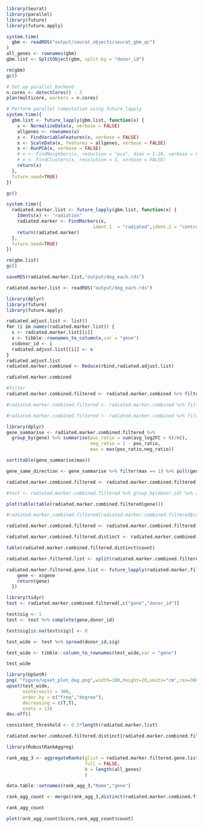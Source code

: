 ```r


library(Seurat)
library(parallel)
library(future)
library(future.apply)
```

```r
system.time(
  gbm <- readRDS("output/seurat_objects/seurat_gbm_qc")
)
all_genes <- rownames(gbm)
gbm.list <- SplitObject(gbm, split.by = "donor_id")
```
```r
rm(gbm)
gc()
```

```r

# Set up parallel backend
n.cores <- detectCores() - 3
plan(multicore, workers = n.cores)

# Perform parallel computation using future_lapply
system.time({
  gbm.list <- future_lapply(gbm.list, function(x) {
    x <- NormalizeData(x, verbose = FALSE)
    allgenes <- rownames(x)
    x <- FindVariableFeatures(x, verbose = FALSE)
    x <- ScaleData(x, features = allgenes, verbose = FALSE)
    x <- RunPCA(x, verbose = FALSE)
    # x <- FindNeighbors(x, reduction = "pca", dims = 1:20, verbose = FALSE)
    # x <- FindClusters(x, resolution = 1, verbose = FALSE)
    return(x)
  }, 
  future.seed=TRUE)
})
```
```r
gc()
```

```r
system.time({
  radiated.marker.list <- future_lapply(gbm.list, function(x) {
    Idents(x) <- "radiation"
    radiated.marker <- FindMarkers(x,
                                ident.1  = "radiated",ident.2 = "control")
    return(radiated.marker)
  }, 
  future.seed=TRUE)
})
```
```r
rm(gbm.list)
gc()
```


```r
saveRDS(radiated.marker.list,"output/deg_each.rds")
```

```r
radiated.marker.list <- readRDS("output/deg_each.rds")
```


```r
library(dplyr)
library(future)
library(future.apply)
```

```r
radiated.adjust.list <- list()
for (i in names(radiated.marker.list)) {
  x <- radiated.marker.list[[i]]
  x <- tibble::rownames_to_column(x,var = "gene")
  x$donor_id <- i
  radiated.adjust.list[[i]] <- x
}
radiated.adjust.list
radiated.marker.combined <- Reduce(rbind,radiated.adjust.list)

radiated.marker.combined
```

```r
#filter 
radiated.marker.combined.filtered <- radiated.marker.combined %>% filter(p_val_adj < 0.05,abs(avg_log2FC) >= 0.5)

#radiated.marker.combined.filtered <- radiated.marker.combined %>% filter(p_val < 0.01)

#radiated.marker.combined.filtered <- radiated.marker.combined %>% filter(p_val_adj < 0.05)
```

```r
library(dplyr)
gene_summarise <- radiated.marker.combined.filtered %>% 
  group_by(gene) %>% summarise(pos_ratio = sum(avg_log2FC > 0)/n(),
                               neg_ratio = 1 - pos_ratio,
                               max = max(pos_ratio,neg_ratio))

sort(table(gene_summarise$max))
```

```r
gene_same_direction <- gene_summarise %>% filter(max == 1) %>% pull(gene)
```

```r
radiated.marker.combined.filtered <- radiated.marker.combined.filtered[radiated.marker.combined.filtered$gene %in% gene_same_direction,]

#test <- radiated.marker.combined.filtered %>% group_by(donor_id) %>% arrange(p_val_adj,desc(abs(avg_log2FC))) %>% slice_head(n = 1000)
```

```r
plot(table(table(radiated.marker.combined.filtered$gene)))
```


```r
#radiated.marker.combined.filtered[radiated.marker.combined.filtered$count >= consistent_threshold,]

radiated.marker.combined.filtered <- radiated.marker.combined.filtered  %>% group_by(gene) %>% mutate(count = n()) %>% ungroup()

radiated.marker.combined.filtered.distinct <- radiated.marker.combined.filtered %>% arrange(desc(count),p_val) %>% distinct(gene, .keep_all = TRUE)

table(radiated.marker.combined.filtered.distinct$count)
```
```r
radiated.marker.filtered.list <- split(radiated.marker.combined.filtered,radiated.marker.combined.filtered$donor_id)

radiated.marker.filtered.gene.list <- future_lapply(radiated.marker.filtered.list, function(x) {
    gene <- x$gene
    return(gene)
  })
```



```r
library(tidyr)
test <- radiated.marker.combined.filtered[,c("gene","donor_id")]

test$sig <- 1
test <- test %>% complete(gene,donor_id)

test$sig[is.na(test$sig)] <- 0

test_wide <- test %>% spread(donor_id,sig)

test_wide <- tibble::column_to_rownames(test_wide,var = "gene")

test_wide
```

```r
library(UpSetR)
png( "figure/upset_plot_deg.png",width=100,height=20,units="cm",res=300)
upset(test_wide,
      nintersects = 300,  
      order.by = c("freq","degree"), 
      decreasing = c(T,T),
      nsets = 13)
dev.off()
```


```r
consistent_threshold <- 0.5*length(radiated.marker.list)

radiated.marker.combined.filtered.distinct[radiated.marker.combined.filtered.distinct$count >= consistent_threshold,]                              
```
```r
library(RobustRankAggreg)

rank_agg_3 <- aggregateRanks(glist = radiated.marker.filtered.gene.list,
                             full = FALSE,
                             N = length(all_genes)
                             )

data.table::setnames(rank_agg_3,"Name","gene")
```
```r
rank_agg_count <- merge(rank_agg_3,distinct(radiated.marker.combined.filtered[,c("gene","count")]),by = "gene",all.x = TRUE,all.y = FALSE) %>% arrange(desc(count),Score)
```

```r
rank_agg_count
```

```r
plot(rank_agg_count$Score,rank_agg_count$count)
```
<!-- #GSEA -->
<!-- ```{r} -->
<!-- #devtools::install_github("ncborcherding/escape") -->
<!-- library(escape) -->
<!-- ``` -->

<!-- ```{r} -->
<!-- #BiocManager::install("scRepertoire") -->
<!-- library(scRepertoire) -->
<!-- scRep_example <- scRepertoire::screp_example -->
<!-- table(scRep_example@meta.data$Patient) -->
<!-- scRep_example <- subset(scRep_example, Patient %in% c("PX", "PY")) -->
<!-- ``` -->

<!-- ```{r} -->
<!-- GS.hallmark <- getGeneSets(library = "H") -->

<!-- data("escape.gene.sets", package="escape") -->
<!-- gene.sets <- escape.gene.sets -->



<!-- sen_lucy <- read.csv("data/lucy_senesence_genes.csv") -->
<!-- sen_lucy <- colnames(sen_lucy) -->

<!-- sen_mayo <- readxl::read_xlsx("data/gene_set/senmayo.xlsx") -->
<!-- sen_mayo <- sen_mayo$`Gene(human)` -->


<!-- gen.sets_manual <- list(sen_lucy = sen_lucy, -->
<!--                         sen_mayo = sen_mayo) -->

<!-- length(GS.hallmark) -->
<!-- length(gene.sets) -->
<!-- length(gen.sets_manual) -->
<!-- ``` -->
<!-- ```{r} -->
<!-- names(GS.hallmark) -->
<!-- names(gene.sets) -->
<!-- ``` -->
<!-- ```{r} -->
<!-- install.packages("pathfindR") -->
<!-- library(pathfindR) -->
<!-- knitr::kable(head(example_pathfindR_input)) -->

<!-- BiocManager::install(version = "3.18") -->
<!-- sessionInfo() -->
<!-- ``` -->


